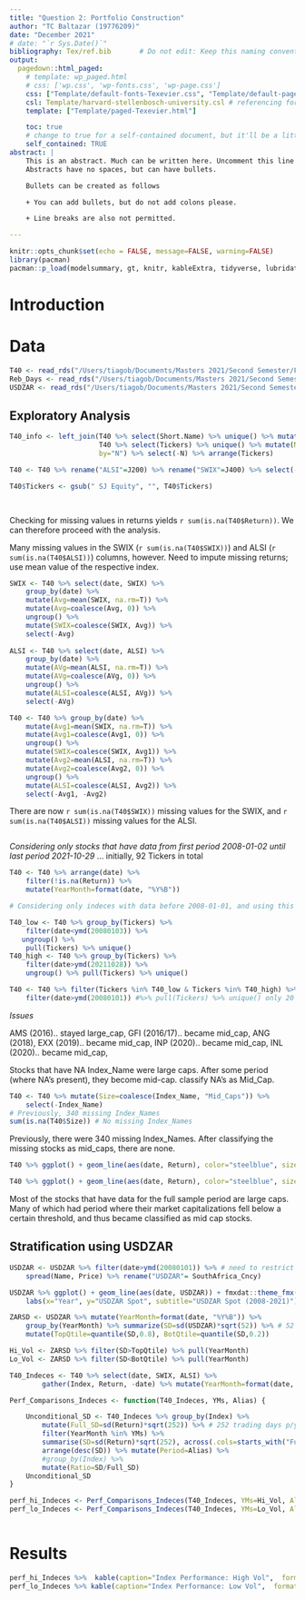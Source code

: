 ```yaml
---
title: "Question 2: Portfolio Construction"
author: "TC Baltazar (19776209)"
date: "December 2021"
# date: "`r Sys.Date()`"
bibliography: Tex/ref.bib       # Do not edit: Keep this naming convention and location.
output:
  pagedown::html_paged:
    # template: wp_paged.html
    # css: ['wp.css', 'wp-fonts.css', 'wp-page.css']
    css: ["Template/default-fonts-Texevier.css", "Template/default-page-Texevier.css", "Template/default-Texevier.css"]
    csl: Template/harvard-stellenbosch-university.csl # referencing format used.
    template: ["Template/paged-Texevier.html"]

    toc: true
    # change to true for a self-contained document, but it'll be a litte slower for Pandoc to render
    self_contained: TRUE
abstract: |
    This is an abstract. Much can be written here. Uncomment this line to go without an abstract.
    Abstracts have no spaces, but can have bullets.

    Bullets can be created as follows

    + You can add bullets, but do not add colons please.

    + Line breaks are also not permitted.

---
```


```r
knitr::opts_chunk$set(echo = FALSE, message=FALSE, warning=FALSE)
library(pacman)
pacman::p_load(modelsummary, gt, knitr, kableExtra, tidyverse, lubridate)
```

\newpage

# Introduction {-}


# Data  {-}

```r
T40 <- read_rds("/Users/tiagob/Documents/Masters 2021/Second Semester/Financial Econometrics/data/T40.rds")
Reb_Days <- read_rds("/Users/tiagob/Documents/Masters 2021/Second Semester/Financial Econometrics/data/Rebalance_days.rds")
USDZAR <- read_rds("/Users/tiagob/Documents/Masters 2021/Second Semester/Financial Econometrics/data/usdzar.rds")
```


## Exploratory Analysis

```r
T40_info <- left_join(T40 %>% select(Short.Name) %>% unique() %>% mutate(N=(1:92)),
                      T40 %>% select(Tickers) %>% unique() %>% mutate(N=(1:92)),
                      by="N") %>% select(-N) %>% arrange(Tickers)

T40 <- T40 %>% rename("ALSI"=J200) %>% rename("SWIX"=J400) %>% select(-Short.Name)

T40$Tickers <- gsub(" SJ Equity", "", T40$Tickers)

    
```

Checking for missing values in returns yields `r sum(is.na(T40$Return))`. We can therefore proceed with the analysis.

Many missing values in the SWIX (`r sum(is.na(T40$SWIX))`) and ALSI (`r sum(is.na(T40$ALSI))`) columns, however. Need to impute missing returns; use mean value of the respective index. 

```r

SWIX <- T40 %>% select(date, SWIX) %>%
    group_by(date) %>%
    mutate(Avg=mean(SWIX, na.rm=T)) %>%
    mutate(Avg=coalesce(Avg, 0)) %>%
    ungroup() %>%
    mutate(SWIX=coalesce(SWIX, Avg)) %>%
    select(-Avg)
    
ALSI <- T40 %>% select(date, ALSI) %>%
    group_by(date) %>%
    mutate(AVg=mean(ALSI, na.rm=T)) %>%
    mutate(AVg=coalesce(AVg, 0)) %>%
    ungroup() %>%
    mutate(ALSI=coalesce(ALSI, AVg)) %>%
    select(-AVg)

T40 <- T40 %>% group_by(date) %>% 
    mutate(Avg1=mean(SWIX, na.rm=T)) %>%
    mutate(Avg1=coalesce(Avg1, 0)) %>%
    ungroup() %>%
    mutate(SWIX=coalesce(SWIX, Avg1)) %>%
    mutate(Avg2=mean(ALSI, na.rm=T)) %>%
    mutate(Avg2=coalesce(Avg2, 0)) %>%
    ungroup() %>%
    mutate(ALSI=coalesce(ALSI, Avg2)) %>%
    select(-Avg1, -Avg2)


```

There are now `r sum(is.na(T40$SWIX))` missing values for the SWIX, and `r sum(is.na(T40$ALSI))` missing values for the ALSI.

```r


```


*Considering only stocks that have data from first period 2008-01-02 until last period 2021-10-29* ... initially, 92 Tickers in total

```r

T40 <- T40 %>% arrange(date) %>%
    filter(!is.na(Return)) %>%
    mutate(YearMonth=format(date, "%Y%B"))

# Considering only indeces with data before 2008-01-01, and using this as common start date

T40_low <- T40 %>% group_by(Tickers) %>%
    filter(date<ymd(20080103)) %>%
   ungroup() %>%
    pull(Tickers) %>% unique() 
T40_high <- T40 %>% group_by(Tickers) %>% 
    filter(date>ymd(20211028)) %>% 
    ungroup() %>% pull(Tickers) %>% unique()

T40 <- T40 %>% filter(Tickers %in% T40_low & Tickers %in% T40_high) %>%
    filter(date>ymd(20080101)) #%>% pull(Tickers) %>% unique() only 20 Tickers have data for full sample period (20080102:20211029)

```

*Issues*

AMS (2016).. stayed large_cap, GFI (2016/17).. became mid_cap, ANG (2018), EXX (2019).. became mid_cap, INP (2020).. became mid_cap, INL (2020).. became mid_cap, 

Stocks that have NA Index_Name were large caps. After some period (where NA's present), they become mid-cap. classify NA's as Mid_Cap.

```r

T40 <- T40 %>% mutate(Size=coalesce(Index_Name, "Mid_Caps")) %>%
    select(-Index_Name)
# Previously, 340 missing Index_Names
sum(is.na(T40$Size)) # No missing Index_Names
```

Previously, there were 340 missing Index_Names. After classifying the missing stocks as mid_caps, there are none.



```r

T40 %>% ggplot() + geom_line(aes(date, Return), color="steelblue", size=1.2, alpha=0.8) +fmxdat::theme_fmx() + fmxdat::fmx_cols() + facet_wrap(~Sector)

```

```r

T40 %>% ggplot() + geom_line(aes(date, Return), color="steelblue", size=1.2, alpha=0.8) +fmxdat::theme_fmx() + fmxdat::fmx_cols() + facet_wrap(~Size)

```
Most of the stocks that have data for the full sample period are large caps. Many of which had period where their market capitalizations fell below a certain threshold, and thus became classified as mid cap stocks.


## Stratification using USDZAR

```r
USDZAR <- USDZAR %>% filter(date>ymd(20080101)) %>% # need to restrict T40 data for Tickers that have data until this date.
    spread(Name, Price) %>% rename("USDZAR"= SouthAfrica_Cncy)
```

```r
USDZAR %>% ggplot() + geom_line(aes(date, USDZAR)) + fmxdat::theme_fmx() + fmxdat::fmx_cols()+
    labs(x="Year", y="USDZAR Spot", subtitle="USDZAR Spot (2008-2021)")
```


```r

ZARSD <- USDZAR %>% mutate(YearMonth=format(date, "%Y%B")) %>%
    group_by(YearMonth) %>% summarize(SD=sd(USDZAR)*sqrt(52)) %>% # 52 weeks in a year
    mutate(TopQtile=quantile(SD,0.8), BotQtile=quantile(SD,0.2))

Hi_Vol <- ZARSD %>% filter(SD>TopQtile) %>% pull(YearMonth)
Lo_Vol <- ZARSD %>% filter(SD<BotQtile) %>% pull(YearMonth)

```


```r
T40_Indeces <- T40 %>% select(date, SWIX, ALSI) %>%
        gather(Index, Return, -date) %>% mutate(YearMonth=format(date, "%Y%B"))

Perf_Comparisons_Indeces <- function(T40_Indeces, YMs, Alias) {

    Unconditional_SD <- T40_Indeces %>% group_by(Index) %>%
        mutate(Full_SD=sd(Return)*sqrt(252)) %>% # 252 trading days p/year
        filter(YearMonth %in% YMs) %>%
        summarise(SD=sd(Return)*sqrt(252), across(.cols=starts_with("Full"), .fns=max)) %>%
        arrange(desc(SD)) %>% mutate(Period=Alias) %>%
        #group_by(Index) %>%
        mutate(Ratio=SD/Full_SD)
    Unconditional_SD
}

perf_hi_Indeces <- Perf_Comparisons_Indeces(T40_Indeces, YMs=Hi_Vol, Alias="High_Vol")
perf_lo_Indeces <- Perf_Comparisons_Indeces(T40_Indeces, YMs=Lo_Vol, Alias = "Low_Vol")



```

# Results

```r
perf_hi_Indeces %>%  kable(caption="Index Performance: High Vol",  format="html", digits=2)
perf_lo_Indeces %>% kable(caption="Index Performance: Low Vol",  format="html", digits=2)
```

















